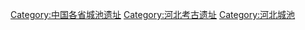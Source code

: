 [[Category:中国各省城池遗址|Category:中国各省城池遗址]]
[[Category:河北考古遗址|Category:河北考古遗址]]
[[Category:河北城池|Category:河北城池]]
